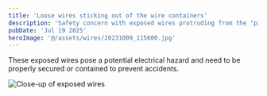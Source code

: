 ```yaml
---
title: 'Loose wires sticking out of the wire containers'
description: 'Safety concern with exposed wires protruding from the "pill" containers around the property.'
pubDate: 'Jul 19 2025'
heroImage: '@/assets/wires/20231009_115600.jpg'
---
```



These exposed wires pose a potential electrical hazard and need to be properly secured or contained to prevent accidents.

<Image src={image1} alt="Close-up of exposed wires" />
